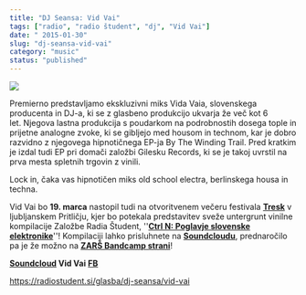 ```yaml
---
title: "DJ Seansa: Vid Vai"
tags: ["radio", "radio študent", "dj", "Vid Vai"]
date: " 2015-01-30"
slug: "dj-seansa-vid-vai"
category: "music"
status: "published"
---
```


![](https://radiostudent.si/sites/default/files/styles/thumbnail_w530/public/slike/2015-01-30-vid-vai-36961.jpg?itok=snkzm9Gk)

Premierno predstavljamo ekskluzivni miks Vida Vaia, slovenskega producenta in DJ-a, ki se z glasbeno produkcijo ukvarja že več kot 6 let. Njegova lastna produkcija s poudarkom na podrobnostih dosega tople in prijetne analogne zvoke, ki se gibljejo med housom in technom, kar je dobro razvidno z njegovega hipnotičnega EP-ja By The Winding Trail. Pred kratkim je izdal tudi EP pri domači založbi Gilesku Records, ki se je takoj uvrstil na prva mesta spletnih trgovin z vinili.

Lock in, čaka vas hipnotičen miks old school electra, berlinskega housa in techna.

Vid Vai bo **19. marca** nastopil tudi na otvoritvenem večeru festivala **[Tresk](http://radiostudent.si/tresk/)** v ljubljanskem Pritličju, kjer bo potekala predstavitev sveže untergrunt vinilne kompilacije Založbe Radia Študent, ''[**Ctrl N: Poglavje slovenske elektronike**](http://radiostudent.si/tresk/content/kompilacija)''! Kompilaciji lahko prisluhnete na **[Soundcloudu](https://soundcloud.com/zarsrecords/sets/ctrl-n-poglavje-slovenske-elektronike-preview-snippets)**, prednaročilo pa je že možno na **[ZARŠ Bandcamp strani](https://zars.bandcamp.com/album/ctrl-n-poglavje-slovenske-elektronike)**!

**[Soundcloud](https://soundcloud.com/vidvai) Vid Vai**
**[FB](https://www.facebook.com/Vid.Vai)**

<https://radiostudent.si/glasba/dj-seansa/vid-vai>
